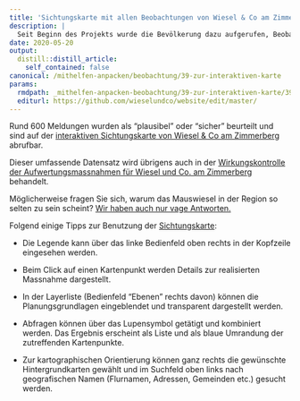 ```yaml
---
title: 'Sichtungskarte mit allen Beobachtungen von Wiesel & Co am Zimmerberg'
description: |
  Seit Beginn des Projekts wurde die Bevölkerung dazu aufgerufen, Beobachtungen von Kleinraubtieren zu melden. Meldungen wurden via das projekteigene Webtool, ein Faltblatt sowie per Mail oder auch mündlich aufgenommen. Die Beobachtungsmeldungen wurden in der Folge verifiziert und auf der Webkarte veröffentlicht. 
date: 2020-05-20
output:
  distill::distill_article:
    self_contained: false
canonical: /mithelfen-anpacken/beobachtung/39-zur-interaktiven-karte
params:
  rmdpath: _mithelfen-anpacken-beobachtung/39-zur-interaktiven-karte/39-zur-interaktiven-karte.Rmd
  editurl: https://github.com/wieselundco/website/edit/master/
---
```


Rund 600 Meldungen wurden als “plausibel” oder “sicher” beurteilt und sind auf der <a href="http://gis.lsfm.zhaw.ch/portal/apps/webappviewer/index.html?id=ab36b8f1202244b7bdcc860e06be2270" target="_blank">interaktiven Sichtungskarte von Wiesel & Co am Zimmerberg</a> abrufbar.

Dieser umfassende Datensatz wird übrigens auch in der [Wirkungskontrolle der Aufwertungsmassnahmen für Wiesel und Co. am Zimmerberg](https://forschung.wieselundco.ch/erfolgskontrolle) behandelt. 

Möglicherweise fragen Sie sich, warum das Mauswiesel in der Region so selten zu sein scheint?  [Wir haben auch nur vage Antworten.](https://github.com/wieselundco/website/files/6973002/21-Plakat.Mauswiesel.Erfassung_2021.pdf)

Folgend einige Tipps zur Benutzung der [Sichtungskarte](http://gis.lsfm.zhaw.ch/portal/apps/webappviewer/index.html?id=ab36b8f1202244b7bdcc860e06be2270):

- Die Legende kann über das linke Bedienfeld oben rechts in der Kopfzeile eingesehen werden.

- Beim Click auf einen Kartenpunkt werden Details zur realisierten Massnahme dargestellt.

- In der Layerliste (Bedienfeld "Ebenen" rechts davon) können die Planungsgrundlagen eingeblendet und transparent dargestellt werden.

- Abfragen können über das Lupensymbol getätigt und kombiniert werden. Das Ergebnis erscheint als Liste und als blaue Umrandung der zutreffenden Kartenpunkte.

- Zur kartographischen Orientierung können ganz rechts die gewünschte Hintergrundkarten gewählt und im Suchfeld oben links nach geografischen Namen (Flurnamen, Adressen, Gemeinden etc.) gesucht werden.




<!--http://wieselundco.ch/mithelfen-anpacken/beobachtung/39-zur-interaktiven-karte-->
